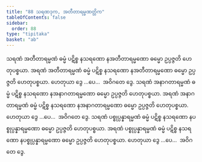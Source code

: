 ```yaml
---
title: "88 သရဏဒုက, အတီတာရမ္မဏတ္တိက"
tableOfContents: false
sidebar:
  order: 88
type: "tipitaka"
basket: "ab"
---
```



<DynamicBreadcrumb />

<Division number="100">

<Paragraph number="274">
သရဏံ အတီတာရမ္မဏံ ဓမ္မံ ပဋိစ္စ နသရဏော နအတီတာရမ္မဏော ဓမ္မော ဥပ္ပဇ္ဇတိ ဟေတုပစ္စယာ. အရဏံ အတီတာရမ္မဏံ ဓမ္မံ ပဋိစ္စ နသရဏော နအတီတာရမ္မဏော ဓမ္မော ဥပ္ပဇ္ဇတိ ဟေတုပစ္စယာ. ဟေတုယာ ဒွေ …ပေ…  အဝိဂတေ ဒွေ.
</Paragraph>

<Paragraph number="275">
သရဏံ အနာဂတာရမ္မဏံ ဓမ္မံ ပဋိစ္စ နသရဏော နအနာဂတာရမ္မဏော ဓမ္မော ဥပ္ပဇ္ဇတိ ဟေတုပစ္စယာ. အရဏံ အနာဂတာရမ္မဏံ ဓမ္မံ ပဋိစ္စ နသရဏော နအနာဂတာရမ္မဏော ဓမ္မော ဥပ္ပဇ္ဇတိ ဟေတုပစ္စယာ. ဟေတုယာ ဒွေ …ပေ…  အဝိဂတေ ဒွေ.
</Paragraph>

<Paragraph number="276">
သရဏံ ပစ္စုပ္ပန္နာရမ္မဏံ ဓမ္မံ ပဋိစ္စ နသရဏော နပစ္စုပ္ပန္နာရမ္မဏော ဓမ္မော ဥပ္ပဇ္ဇတိ ဟေတုပစ္စယာ. အရဏံ ပစ္စုပ္ပန္နာရမ္မဏံ ဓမ္မံ ပဋိစ္စ နသရဏော နပစ္စုပ္ပန္နာရမ္မဏော ဓမ္မော ဥပ္ပဇ္ဇတိ ဟေတုပစ္စယာ. ဟေတုယာ ဒွေ …ပေ…  အဝိဂတေ ဒွေ.
</Paragraph>
</Division>